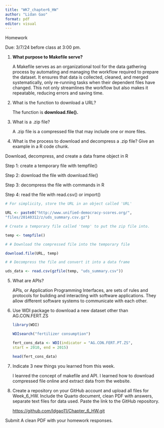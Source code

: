 ```yaml
---
title: "WK7_chapter6_HW"
author: "Lidan Gao"
format: pdf
editor: visual
---
```


Homework

Due: 3/7/24 before class at 3:00 pm.

1.  **What purpose to Makefile serve?**

    A Makefile serves as an organizational tool for the data gathering process by automating and managing the workflow required to prepare the dataset. It ensures that data is collected, cleaned, and merged systematically, only re-running tasks when their dependent files have changed. This not only streamlines the workflow but also makes it repeatable, reducing errors and saving time.

2.  What is the function to download a URL?

    The function is **download.file().**

3.  What is a .zip file?

    A .zip file is a compressed file that may include one or more files.

4.  What is the process to download and decompress a .zip file? Give an example in a R code chunk.

Download, decompress, and create a data frame object in R

Step 1: create a temporary file with tempfile()

Step 2: download the file with download.file()

Step 3: decompress the file with commands in R

Step 4: read the file with read.csv() or import()

```r

# For simplicity, store the URL in an object called 'URL'

URL <- paste0("http://www.unified-democracy-scores.org/",
"files/20140312/z/uds_summary.csv.gz")

# Create a temporary file called 'temp' to put the zip file into.

temp <- tempfile()

# # Download the compressed file into the temporary file

download.file(URL, temp)

# # Decompress the file and convert it into a data frame

uds_data <- read.csv(gzfile(temp, "uds_summary.csv"))

```

5.  What are APIs?

    APIs, or Application Programming Interfaces, are sets of rules and protocols for building and interacting with software applications. They allow different software systems to communicate with each other.

6.  Use WDI package to download a new dataset other than AG.CON.FERT.ZS

    ```r
    library(WDI)

    WDIsearch("fertilizer consumption")

    fert_cons_data <- WDI(indicator = "AG.CON.FERT.PT.ZS",
    start = 2010, end = 2015)

    head(fert_cons_data)

    ```

7.  Indicate 3 new things you learned from this week.

    I leanred the concept of makefile and API. I learned how to download compressed file online and extract data from the website.

8.  Create a repository on your GitHub account and upload all files for Week_6_HW. Include the Quarto document, clean PDF with answers, separate text files for data used. Paste the link to the GitHub repository.

    <https://github.com/ldgao11/Chapter_6_HW.git>

Submit A clean PDF with your homework responses.
